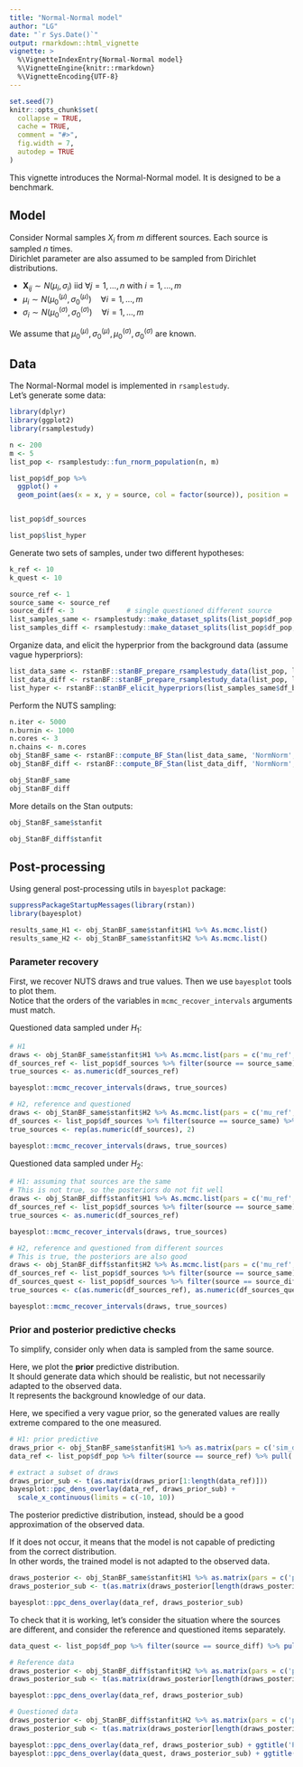 ```yaml
---
title: "Normal-Normal model"
author: "LG"
date: "`r Sys.Date()`"
output: rmarkdown::html_vignette
vignette: >
  %\VignetteIndexEntry{Normal-Normal model}
  %\VignetteEngine{knitr::rmarkdown}
  %\VignetteEncoding{UTF-8}
---
```

\renewcommand{\vec}[1]{\boldsymbol{#1}}
```r
set.seed(7)
knitr::opts_chunk$set(
  collapse = TRUE,
  cache = TRUE,
  comment = "#>",
  fig.width = 7,
  autodep = TRUE
)
```

This vignette introduces the Normal-Normal model. It is designed to be a benchmark.

## Model

Consider Normal samples $X_i$ from $m$ different sources. Each source is sampled $n$ times.   
Dirichlet parameter are also assumed to be sampled from Dirichlet distributions.

- $\vec{X}_{ij} \sim N(\mu_i, \sigma_i)$ iid $\forall j = 1, \ldots, n$ with $i = 1, \ldots, m$
- $\mu_i \sim N(\mu_0^{(\mu)}, \sigma_0^{(\mu)}) \quad \forall i = 1, \ldots, m$
- $\sigma_i \sim N(\mu_0^{(\sigma)}, \sigma_0^{(\sigma)}) \quad \forall i = 1, \ldots, m$

We assume that $\mu_0^{(\mu)}, \sigma_0^{(\mu)}, \mu_0^{(\sigma)}, \sigma_0^{(\sigma)}$ are known.

## Data

The Normal-Normal model is implemented in `rsamplestudy`.    
Let's generate some data:

```r
library(dplyr)
library(ggplot2)
library(rsamplestudy)

n <- 200
m <- 5
list_pop <- rsamplestudy::fun_rnorm_population(n, m)

list_pop$df_pop %>% 
  ggplot() + 
  geom_point(aes(x = x, y = source, col = factor(source)), position = 'jitter')


list_pop$df_sources

list_pop$list_hyper
```

Generate two sets of samples, under two different hypotheses:

```r
k_ref <- 10
k_quest <- 10

source_ref <- 1
source_same <- source_ref
source_diff <- 3             # single questioned different source
list_samples_same <- rsamplestudy::make_dataset_splits(list_pop$df_pop, k_ref, k_quest, source_ref = source_ref, source_quest = source_same)
list_samples_diff <- rsamplestudy::make_dataset_splits(list_pop$df_pop, k_ref, k_quest, source_ref = source_ref, source_quest = source_diff)

```

Organize data, and elicit the hyperprior from the background data (assume vague hyperpriors):

```r
list_data_same <- rstanBF::stanBF_prepare_rsamplestudy_data(list_pop, list_samples_same)
list_data_diff <- rstanBF::stanBF_prepare_rsamplestudy_data(list_pop, list_samples_diff)
list_hyper <- rstanBF::stanBF_elicit_hyperpriors(list_samples_same$df_background, 'NormNorm', 'vague')
```

Perform the NUTS sampling:

```r
n.iter <- 5000
n.burnin <- 1000
n.cores <- 3
n.chains <- n.cores
obj_StanBF_same <- rstanBF::compute_BF_Stan(list_data_same, 'NormNorm', list_hyper, n.iter = n.iter, n.burnin = n.burnin, n.cores = n.cores, n.chains = n.chains, silent = TRUE)
obj_StanBF_diff <- rstanBF::compute_BF_Stan(list_data_diff, 'NormNorm', list_hyper, n.iter = n.iter, n.burnin = n.burnin, n.cores = n.cores, n.chains = n.chains, silent = TRUE)
```

```r
obj_StanBF_same
obj_StanBF_diff
```

More details on the Stan outputs:

```r
obj_StanBF_same$stanfit

obj_StanBF_diff$stanfit
```


## Post-processing

Using general post-processing utils in `bayesplot` package: 

```r
suppressPackageStartupMessages(library(rstan))
library(bayesplot)

results_same_H1 <- obj_StanBF_same$stanfit$H1 %>% As.mcmc.list()
results_same_H2 <- obj_StanBF_same$stanfit$H2 %>% As.mcmc.list()
```

### Parameter recovery

First, we recover NUTS draws and true values.
Then we use `bayesplot` tools to plot them.   
Notice that the orders of the variables in `mcmc_recover_intervals` arguments must match.

Questioned data sampled under $H_1$:   

```r

# H1
draws <- obj_StanBF_same$stanfit$H1 %>% As.mcmc.list(pars = c('mu_ref', 'sigma_ref'))
df_sources_ref <- list_pop$df_sources %>% filter(source == source_same) %>% select(mu, sigma)
true_sources <- as.numeric(df_sources_ref)

bayesplot::mcmc_recover_intervals(draws, true_sources)

# H2, reference and questioned
draws <- obj_StanBF_same$stanfit$H2 %>% As.mcmc.list(pars = c('mu_ref', 'sigma_ref', 'mu_quest', 'sigma_quest'))
df_sources <- list_pop$df_sources %>% filter(source == source_same) %>% select(mu, sigma)
true_sources <- rep(as.numeric(df_sources), 2)

bayesplot::mcmc_recover_intervals(draws, true_sources)

```


Questioned data sampled under $H_2$:

```r


# H1: assuming that sources are the same
# This is not true, so the posteriors do not fit well
draws <- obj_StanBF_diff$stanfit$H1 %>% As.mcmc.list(pars = c('mu_ref', 'sigma_ref'))
df_sources_ref <- list_pop$df_sources %>% filter(source == source_same) %>% select(mu, sigma)
true_sources <- as.numeric(df_sources_ref)

bayesplot::mcmc_recover_intervals(draws, true_sources)

# H2, reference and questioned from different sources
# This is true, the posteriors are also good
draws <- obj_StanBF_diff$stanfit$H2 %>% As.mcmc.list(pars = c('mu_ref', 'sigma_ref', 'mu_quest', 'sigma_quest'))
df_sources_ref <- list_pop$df_sources %>% filter(source == source_same) %>% select(mu, sigma)
df_sources_quest <- list_pop$df_sources %>% filter(source == source_diff) %>% select(mu, sigma)
true_sources <- c(as.numeric(df_sources_ref), as.numeric(df_sources_quest))

bayesplot::mcmc_recover_intervals(draws, true_sources)
```


### Prior and posterior predictive checks

To simplify, consider only when data is sampled from the same source.

Here, we plot the **prior** predictive distribution.    
It should generate data which should be realistic, but not necessarily adapted to the observed data.   
It represents the background knowledge of our data.

Here, we specified a very vague prior, so the generated values are really extreme compared to the one measured.

```r

# H1: prior predictive
draws_prior <- obj_StanBF_same$stanfit$H1 %>% as.matrix(pars = c('sim_d_ref'))
data_ref <- list_pop$df_pop %>% filter(source == source_ref) %>% pull('x')

# extract a subset of draws
draws_prior_sub <- t(as.matrix(draws_prior[1:length(data_ref)]))
bayesplot::ppc_dens_overlay(data_ref, draws_prior_sub) +
  scale_x_continuous(limits = c(-10, 10))
```

The posterior predictive distribution, instead, should be a good approximation of the observed data.

If it does not occur, it means that the model is not capable of predicting from the correct distribution.    
In other words, the trained model is not adapted to the observed data.

```r

draws_posterior <- obj_StanBF_same$stanfit$H1 %>% as.matrix(pars = c('pred_d_ref'))
draws_posterior_sub <- t(as.matrix(draws_posterior[length(draws_posterior) - (1:length(data_ref)) ]))

bayesplot::ppc_dens_overlay(data_ref, draws_posterior_sub)
```

To check that it is working, let's consider the situation where the sources are different, and consider the reference and questioned items separately.

```r
data_quest <- list_pop$df_pop %>% filter(source == source_diff) %>% pull('x')

# Reference data
draws_posterior <- obj_StanBF_diff$stanfit$H2 %>% as.matrix(pars = c('pred_d_ref'))
draws_posterior_sub <- t(as.matrix(draws_posterior[length(draws_posterior) - (1:length(data_ref)) ]))

bayesplot::ppc_dens_overlay(data_ref, draws_posterior_sub)

# Questioned data
draws_posterior <- obj_StanBF_diff$stanfit$H2 %>% as.matrix(pars = c('pred_d_quest'))
draws_posterior_sub <- t(as.matrix(draws_posterior[length(draws_posterior) - (1:length(data_quest)) ]))

bayesplot::ppc_dens_overlay(data_ref, draws_posterior_sub) + ggtitle('Predicting reference samples with the questioned data')
bayesplot::ppc_dens_overlay(data_quest, draws_posterior_sub) + ggtitle('Predicting questioned samples with the questioned data')
```

